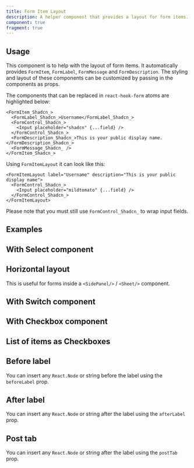 ```yaml
---
title: Form Item Layout
description: A helper component that provides a layout for form items.
component: true
fragment: true
---
```


<ComponentPreview
  name="form-item-layout-demo"
  description="A helper component that provides a layout for form items."
  peekCode
  showDottedGrid
  wide
/>

## Usage

This component is to help with the layout of form items. It automatically provides `FormItem`, `FormLabel`, `FormMessage` and `FormDescription`.
The styling and layout of these components can be customized by passing in the components as props.

The components that can be replaced in `react-hook-form` atoms are highlighted below:

```tsx showLineNumbers {1-2,6-8}
<FormItem_Shadcn_>
  <FormLabel_Shadcn_>Username</FormLabel_Shadcn_>
  <FormControl_Shadcn_>
    <Input placeholder="shadcn" {...field} />
  </FormControl_Shadcn_>
  <FormDescription_Shadcn_>This is your public display name.</FormDescription_Shadcn_>
  <FormMessage_Shadcn_ />
</FormItem_Shadcn_>
```

Using `FormItemLayout` it can look like this:

```tsx
<FormItemLayout label="Username" description="This is your public display name">
  <FormControl_Shadcn_>
    <Input placeholder="mildtomato" {...field} />
  </FormControl_Shadcn_>
</FormItemLayout>
```

Please note that you must still use `FormControl_Shadcn_` to wrap input fields.

## Examples

## With Select component

<ComponentPreview
  name="form-item-layout-with-select"
  description="A helper component that provides a layout for form items."
  showDottedGrid
/>

## Horizontal layout

This is useful for forms inside a `<SidePanel/>` / `<Sheet/>` component.

<ComponentPreview
  name="form-item-layout-with-horizontal"
  description="A helper component that provides a layout for form items."
  showDottedGrid
/>

## With Switch component

<ComponentPreview
  name="form-item-layout-with-switch"
  description="A helper component that provides a layout for form items."
  showDottedGrid
/>

## With Checkbox component

<ComponentPreview
  name="form-item-layout-with-checkbox"
  description="A helper component that provides a layout for form items."
  showDottedGrid
/>

## List of items as Checkboxes

<ComponentPreview
  name="form-item-layout-with-checkbox-list"
  description="A helper component that provides a layout for form items."
  showDottedGrid
/>

## Before label

You can insert any `React.Node` or string before the label using the `beforeLabel` prop.

<ComponentPreview
  name="form-item-layout-before-label"
  description="Insert react.node or string before the label."
  showDottedGrid
/>

## After label

You can insert any `React.Node` or string after the label using the `afterLabel` prop.

<ComponentPreview
  name="form-item-layout-after-label"
  description="Insert react.node or string after the label."
  showDottedGrid
/>

## Post tab

You can insert any `React.Node` or string after the label using the `postTab` prop.

<ComponentPreview
  name="form-item-layout-post-tab"
  description="Insert react.node or string after the label."
  showDottedGrid
/>

